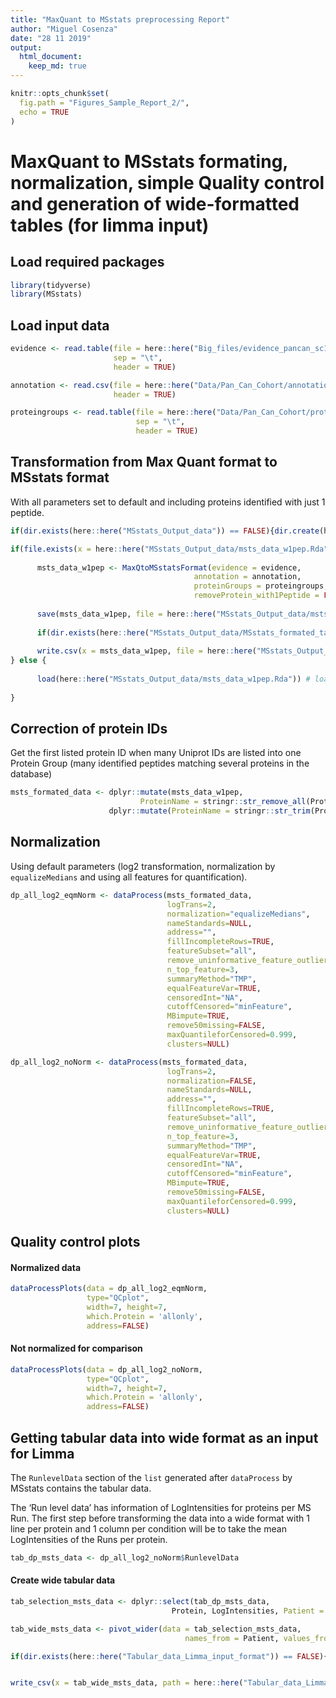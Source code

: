 ```yaml
---
title: "MaxQuant to MSstats preprocessing Report"
author: "Miguel Cosenza"
date: "28 11 2019"
output: 
  html_document:
    keep_md: true
---
```


```r
knitr::opts_chunk$set(
  fig.path = "Figures_Sample_Report_2/",
  echo = TRUE
)
```

# MaxQuant to MSstats formating, normalization, simple Quality control and generation of wide-formatted tables (for limma input)  

## Load required packages

```r
library(tidyverse)
library(MSstats)
```

## Load input data 

```r
evidence <- read.table(file = here::here("Big_files/evidence_pancan_sc1.txt"),
                       sep = "\t",
                       header = TRUE)

annotation <- read.csv(file = here::here("Data/Pan_Can_Cohort/annotation_pancan_sc1.csv"),
                       header = TRUE)

proteingroups <- read.table(file = here::here("Data/Pan_Can_Cohort/proteinGroups_pancan_sc1.txt"),
                            sep = "\t",
                            header = TRUE)
```

## Transformation from Max Quant format to MSstats format 

With all parameters set to default and including proteins identified with just 1 peptide.  

```r
if(dir.exists(here::here("MSstats_Output_data")) == FALSE){dir.create(here::here("MSstats_Output_data"))}

if(file.exists(x = here::here("MSstats_Output_data/msts_data_w1pep.Rda")) == FALSE){ # check if Rda file with the data is already available. 
      
      msts_data_w1pep <- MaxQtoMSstatsFormat(evidence = evidence,
                                         annotation = annotation,
                                         proteinGroups = proteingroups,
                                         removeProtein_with1Peptide = FALSE)
      
      save(msts_data_w1pep, file = here::here("MSstats_Output_data/msts_data_w1pep.Rda")) # save Rda file for faster loading later if required
      
      if(dir.exists(here::here("MSstats_Output_data/MSstats_formated_tables")) == FALSE){dir.create(here::here("MSstats_Output_data/MSstats_formated_tables"))}
      
      write.csv(x = msts_data_w1pep, file = here::here("MSstats_Output_data/MSstats_formated_tables/msstats_data_protsw1pep.csv")) # protsw1pep means 'this file contains proteins that were identified only with 1 peptide". 
} else {
      
      load(here::here("MSstats_Output_data/msts_data_w1pep.Rda")) # load the Rda file if available.
      
}
```

## Correction of protein IDs  

Get the first listed protein ID when many Uniprot IDs are listed into one Protein Group (many identified peptides matching several proteins in the database)

```r
msts_formated_data <- dplyr::mutate(msts_data_w1pep,
                             ProteinName = stringr::str_remove_all(ProteinName, ";.*$")) %>%
                      dplyr::mutate(ProteinName = stringr::str_trim(ProteinName))
```

## Normalization 

Using default parameters (log2 transformation, normalization by `equalizeMedians` and using all features for quantification).  

```r
dp_all_log2_eqmNorm <- dataProcess(msts_formated_data,
                                   logTrans=2,
                                   normalization="equalizeMedians",
                                   nameStandards=NULL,
                                   address="",
                                   fillIncompleteRows=TRUE,
                                   featureSubset="all",
                                   remove_uninformative_feature_outlier=FALSE,
                                   n_top_feature=3,
                                   summaryMethod="TMP",
                                   equalFeatureVar=TRUE,
                                   censoredInt="NA",
                                   cutoffCensored="minFeature",
                                   MBimpute=TRUE,
                                   remove50missing=FALSE,
                                   maxQuantileforCensored=0.999,
                                   clusters=NULL)
```

```r
dp_all_log2_noNorm <- dataProcess(msts_formated_data,
                                   logTrans=2,
                                   normalization=FALSE,
                                   nameStandards=NULL,
                                   address="",
                                   fillIncompleteRows=TRUE,
                                   featureSubset="all",
                                   remove_uninformative_feature_outlier=FALSE,
                                   n_top_feature=3,
                                   summaryMethod="TMP",
                                   equalFeatureVar=TRUE,
                                   censoredInt="NA",
                                   cutoffCensored="minFeature",
                                   MBimpute=TRUE,
                                   remove50missing=FALSE,
                                   maxQuantileforCensored=0.999,
                                   clusters=NULL)
```

## Quality control plots  

#### Normalized data
```r
dataProcessPlots(data = dp_all_log2_eqmNorm, 
                 type="QCplot", 
                 width=7, height=7,
                 which.Protein = 'allonly',
                 address=FALSE)
```

#### Not normalized for comparison  

```r
dataProcessPlots(data = dp_all_log2_noNorm, 
                 type="QCplot", 
                 width=7, height=7,
                 which.Protein = 'allonly',
                 address=FALSE)
```


## Getting tabular data into wide format as an input for Limma  

The `RunlevelData` section of the `list` generated after `dataProcess` by MSstats contains the tabular data.  

The 'Run level data' has information of LogIntensities for proteins per MS Run. The first step before transforming the data into a wide format with 1 line per protein and 1 column per condition will be to take the mean LogIntensities of the Runs per protein.

```r
tab_dp_msts_data <- dp_all_log2_noNorm$RunlevelData
```

#### Create wide tabular data  

```r
tab_selection_msts_data <- dplyr::select(tab_dp_msts_data,
                                    Protein, LogIntensities, Patient = originalRUN, Group = GROUP_ORIGINAL)

tab_wide_msts_data <- pivot_wider(data = tab_selection_msts_data,
                                       names_from = Patient, values_from = LogIntensities) # make data wide

if(dir.exists(here::here("Tabular_data_Limma_input_format")) == FALSE){dir.create(here::here("Tabular_data_Limma_input_format"))}


write_csv(x = tab_wide_msts_data, path = here::here("Tabular_data_Limma_input_format/msstats_tabular_data_for_limma_input.csv"))
```





